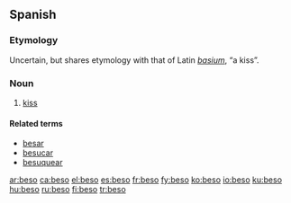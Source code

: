 ==Spanish==
===Etymology===
Uncertain, but shares etymology with that of Latin ''[[basium]]'', “a kiss”.

===Noun===
{{es-noun-m}}
# [[kiss]]

====Related terms====
*[[besar]]
*[[besucar]]
*[[besuquear]]

[[ar:beso]]
[[ca:beso]]
[[el:beso]]
[[es:beso]]
[[fr:beso]]
[[fy:beso]]
[[ko:beso]]
[[io:beso]]
[[ku:beso]]
[[hu:beso]]
[[ru:beso]]
[[fi:beso]]
[[tr:beso]]